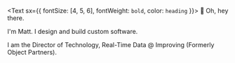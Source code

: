 <Text sx={{ fontSize: [4, 5, 6], fontWeight: `bold`, color: `heading` }}>
  👋 Oh, hey there.
</Text>

I'm Matt. I design and build custom software. 

I am the Director of Technology, Real-Time Data @ Improving (Formerly Object Partners).
